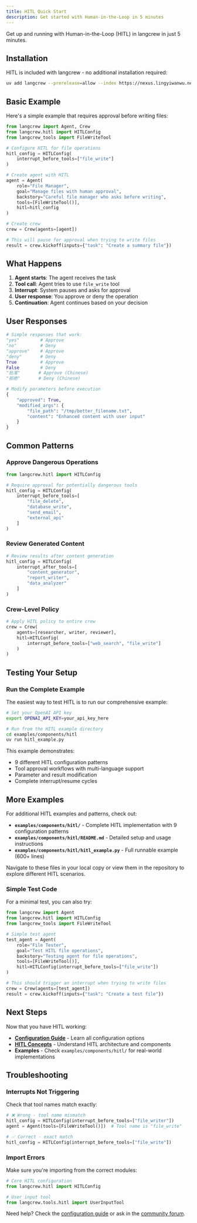 ```yaml
---
title: HITL Quick Start
description: Get started with Human-in-the-Loop in 5 minutes
---
```



Get up and running with Human-in-the-Loop (HITL) in langcrew in just 5 minutes.

## Installation

HITL is included with langcrew - no additional installation required:

```bash
uv add langcrew --prerelease=allow --index https://nexus.lingyiwanwu.net/repository/pypi-hosted/simple
```

## Basic Example

Here's a simple example that requires approval before writing files:

```python
from langcrew import Agent, Crew
from langcrew.hitl import HITLConfig
from langcrew_tools import FileWriteTool

# Configure HITL for file operations
hitl_config = HITLConfig(
    interrupt_before_tools=["file_write"]
)

# Create agent with HITL
agent = Agent(
    role="File Manager",
    goal="Manage files with human approval",
    backstory="Careful file manager who asks before writing",
    tools=[FileWriteTool()],
    hitl=hitl_config
)

# Create crew
crew = Crew(agents=[agent])

# This will pause for approval when trying to write files
result = crew.kickoff(inputs={"task": "Create a summary file"})
```

## What Happens

1. **Agent starts**: The agent receives the task
2. **Tool call**: Agent tries to use `file_write` tool
3. **Interrupt**: System pauses and asks for approval
4. **User response**: You approve or deny the operation
5. **Continuation**: Agent continues based on your decision

## User Responses

<Tabs>
<TabItem label="Simple Approval">

```python
# Simple responses that work:
"yes"        # Approve
"no"         # Deny  
"approve"    # Approve
"deny"       # Deny
True         # Approve
False        # Deny
"批准"       # Approve (Chinese)
"拒绝"       # Deny (Chinese)
```

</TabItem>
<TabItem label="Advanced Response">

```python
# Modify parameters before execution
{
    "approved": True,
    "modified_args": {
        "file_path": "/tmp/better_filename.txt",
        "content": "Enhanced content with user input"
    }
}
```

</TabItem>
</Tabs>

## Common Patterns

### Approve Dangerous Operations

```python
from langcrew.hitl import HITLConfig

# Require approval for potentially dangerous tools
hitl_config = HITLConfig(
    interrupt_before_tools=[
        "file_delete",
        "database_write", 
        "send_email",
        "external_api"
    ]
)
```

### Review Generated Content

```python
# Review results after content generation
hitl_config = HITLConfig(
    interrupt_after_tools=[
        "content_generator",
        "report_writer",
        "data_analyzer"
    ]
)
```

### Crew-Level Policy

```python
# Apply HITL policy to entire crew
crew = Crew(
    agents=[researcher, writer, reviewer],
    hitl=HITLConfig(
        interrupt_before_tools=["web_search", "file_write"]
    )
)
```

## Testing Your Setup

### Run the Complete Example

The easiest way to test HITL is to run our comprehensive example:

```bash
# Set your OpenAI API key
export OPENAI_API_KEY=your_api_key_here

# Run from the HITL example directory
cd examples/components/hitl
uv run hitl_example.py
```

This example demonstrates:

- 9 different HITL configuration patterns
- Tool approval workflows with multi-language support
- Parameter and result modification
- Complete interrupt/resume cycles

## More Examples

For additional HITL examples and patterns, check out:

- **`examples/components/hitl/`** - Complete HITL implementation with 9 configuration patterns
- **`examples/components/hitl/README.md`** - Detailed setup and usage instructions  
- **`examples/components/hitl/hitl_example.py`** - Full runnable example (600+ lines)

Navigate to these files in your local copy or view them in the repository to explore different HITL scenarios.

### Simple Test Code

For a minimal test, you can also try:

```python
from langcrew import Agent
from langcrew.hitl import HITLConfig
from langcrew_tools import FileWriteTool

# Simple test agent
test_agent = Agent(
    role="File Tester",
    goal="Test HITL file operations", 
    backstory="Testing agent for file operations",
    tools=[FileWriteTool()],
    hitl=HITLConfig(interrupt_before_tools=["file_write"])
)

# This should trigger an interrupt when trying to write files
crew = Crew(agents=[test_agent])
result = crew.kickoff(inputs={"task": "Create a test file"})
```

## Next Steps

Now that you have HITL working:

- **[Configuration Guide](/guides/hitl/configuration)** - Learn all configuration options
- **[HITL Concepts](/concepts/hitl)** - Understand HITL architecture and components
- **Examples** - Check `examples/components/hitl/` for real-world implementations

## Troubleshooting

### Interrupts Not Triggering

Check that tool names match exactly:

```python
# ❌ Wrong - tool name mismatch
hitl_config = HITLConfig(interrupt_before_tools=["file_writer"])
agent = Agent(tools=[FileWriteTool()])  # Tool name is "file_write"

# ✅ Correct - exact match
hitl_config = HITLConfig(interrupt_before_tools=["file_write"])
```

### Import Errors

Make sure you're importing from the correct modules:

```python
# Core HITL configuration
from langcrew.hitl import HITLConfig

# User input tool
from langcrew.tools.hitl import UserInputTool
```

Need help? Check the [configuration guide](/guides/hitl/configuration) or ask in the [community forum](https://github.com/01-ai/langcrew/discussions).
